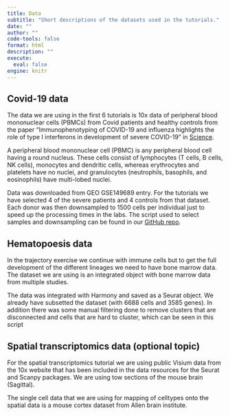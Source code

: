 ```yaml
---
title: Data
subtitle: "Short descriptions of the datasets used in the tutorials."
date: ""
author: ""
code-tools: false
format: html
description: ""
execute: 
  eval: false
engine: knitr
---
```


## Covid-19 data

The data we are using in the first 6 tutorials is 10x data of peripheral blood mononuclear cells (PBMCs) from Covid patients and healthy controls from the paper "Immunophenotyping of COVID-19 and influenza highlights the role of type I interferons in development of severe COVID-19" in [Science](https://www.science.org/doi/10.1126/sciimmunol.abd1554).

A peripheral blood mononuclear cell (PBMC) is any peripheral blood cell having a round nucleus. These cells consist of lymphocytes (T cells, B cells, NK cells), monocytes and dendritic cells, whereas erythrocytes and platelets have no nuclei, and granulocytes (neutrophils, basophils, and eosinophils) have multi-lobed nuclei.

Data was downloaded from GEO GSE149689 entry. For the tutorials we have selected 4 of the severe patients and 4 controls from that dataset. Each donor was then downsampled to 1500 cells per individual just to speed up the processing times in the labs. The script used to select samples and downsampling can be found in our [GitHub repo](https://raw.githubusercontent.com/NBISweden/workshop-scRNAseq/master/scripts/data_processing/subsample_covid_data.Rmd).  

## Hematopoesis data

In the trajectory exercise we continue with immune cells but to get the full development of the different lineages we need to have bone marrow data. The dataset we are using is an integrated object with bone marrow data from multiple studies.

The data was integrated with Harmony and saved as a Seurat object. We already have subsetted the dataset (with 6688 cells and 3585 genes). In addition there was some manual filtering done to remove clusters that are disconnected and cells that are hard to cluster, which can be seen in this script

## Spatial transcriptomics data (optional topic)

For the spatial transcriptomics tutorial we are using public Visium data from the 10x website that has been included in the data resources for the Seurat and Scanpy packages. We are using tow sections of the mouse brain (Sagittal).

The single cell data that we are using for mapping of celltypes onto the spatial data is a mouse cortex dataset from Allen brain institute.

